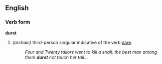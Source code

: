 ==English==
===Verb form===
'''durst'''
# ''(archaic)''  third-person singular indicative of the verb [[dare]].
#: ''Four and Twenty tailors went to kill a snail; the best man among them '''durst''' not touch her tail...''